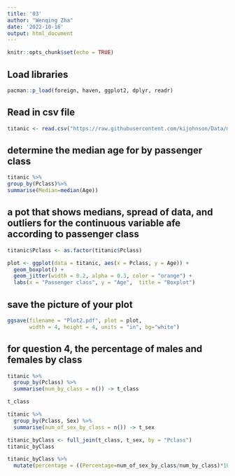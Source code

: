 ```yaml
---
title: '03'
author: "Wenqing Zha"
date: '2022-10-16'
output: html_document
---
```


```r
knitr::opts_chunk$set(echo = TRUE)
```

## Load libraries
```r
pacman::p_load(foreign, haven, ggplot2, dplyr, readr)
```

## Read in csv file
```r
titanic <- read.csv("https://raw.githubusercontent.com/kijohnson/Data/main/titanic.csv")
```

## determine the median age for by passenger class
```r
titanic %>%
group_by(Pclass)%>% 
summarise(Median=median(Age))
```

## a pot that shows medians, spread of data, and outliers for the continuous variable afe according to passenger class
```r
titanic$Pclass <- as.factor(titanic$Pclass)

plot <- ggplot(data = titanic, aes(x = Pclass, y = Age)) +
  geom_boxplot() +
  geom_jitter(width = 0.2, alpha = 0.3, color = "orange") +
  labs(x = "Passenger class", y = "Age",  title = "Boxplot")
```
## save the picture of your plot
```r
ggsave(filename = "Plot2.pdf", plot = plot,
       width = 4, height = 4, units = "in", bg="white") 
```

## for question 4, the percentage of males and females by class
```r
titanic %>% 
  group_by(Pclass) %>% 
  summarise(num_by_class = n()) -> t_class

t_class

titanic %>% 
  group_by(Pclass, Sex) %>% 
  summarise(num_of_sex_by_class = n()) -> t_sex

titanic_byClass <- full_join(t_class, t_sex, by = "Pclass")
titanic_byClass

titanic_byClass %>%  
  mutate(percentage = ((Percentage=num_of_sex_by_class/num_by_class)*100))
```


